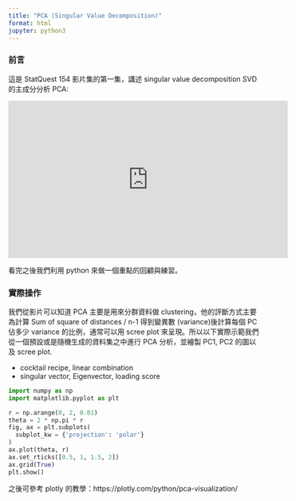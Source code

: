 ```yaml
---
title: "PCA (Singular Value Decomposition)"
format: html
jupyter: python3
---
```

### 前言

這是 StatQuest  154 影片集的第一集，講述 singular value decomposition SVD 的主成分分析 PCA:

<iframe width="560" height="315" src="https://www.youtube.com/embed/FgakZw6K1QQ" title="YouTube video player" frameborder="0" allow="accelerometer; autoplay; clipboard-write; encrypted-media; gyroscope; picture-in-picture" allowfullscreen></iframe>

看完之後我們利用 python 來做一個重點的回顧與練習。

### 實際操作  
我們從影片可以知道 PCA 主要是用來分群資料做 clustering，他的評斷方式主要為計算 Sum of square of distances / n-1 得到變異數 (variance)後計算每個 PC 佔多少 variance 的比例，通常可以用 scree plot 來呈現。所以以下實際示範我們從一個預設或是隨機生成的資料集之中進行 PCA 分析，並繪製 PC1, PC2 的圖以及 scree plot.

- cocktail recipe, linear combination
- singular vector, Eigenvector, loading score

```python
import numpy as np
import matplotlib.pyplot as plt

r = np.arange(0, 2, 0.01)
theta = 2 * np.pi * r
fig, ax = plt.subplots(
  subplot_kw = {'projection': 'polar'} 
)
ax.plot(theta, r)
ax.set_rticks([0.5, 1, 1.5, 2])
ax.grid(True)
plt.show()
```

之後可參考 plotly 的教學：https://plotly.com/python/pca-visualization/